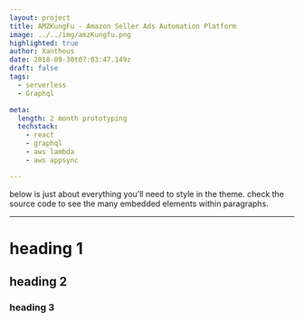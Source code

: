 ```yaml
---
layout: project
title: AMZKungFu - Amazon Seller Ads Automation Platform
image: ../../img/amzKungfu.png
highlighted: true
author: Xanthous
date: 2018-09-30t07:03:47.149z
draft: false
tags:
  - serverless
  - Graphql

meta:
  length: 2 month prototyping
  techstack:
    - react
    - graphql
    - aws lambda
    - aws appsync

---
```


below is just about everything you’ll need to style in the theme. check the source code to see the many embedded elements within paragraphs.

---

# heading 1

## heading 2

### heading 3